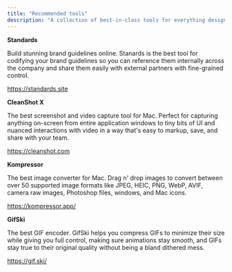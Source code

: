 ```yaml
---
title: "Recommended tools"
description: "A collection of best-in-class tools for everything design related."
---
```


**Standards**

Build stunning brand guidelines online. Stanards is the best tool for codifying your brand guidelines so you can reference them internally across the company and share them easily with external partners with fine-grained control.

https://standards.site

**CleanShot X**

The best screenshot and video capture tool for Mac. Perfect for capturing anything on-screen from entire application windows to tiny bits of UI and nuanced interactions with video in a way that's easy to markup, save, and share with your team.

https://cleanshot.com

**Kompressor**

The best image converter for Mac. Drag n' drop images to convert between over 50 supported image formats like JPEG, HEIC, PNG, WebP, AVIF, camera raw images, Photoshop files, windows, and Mac icons.

https://kompressor.app/

**GifSki**

The best GIF encoder. GifSki helps you compress GIFs to minimize their size while giving you full control, making sure animations stay smooth, and GIFs stay true to their original quality without being a bland dithered mess.

https://gif.ski/